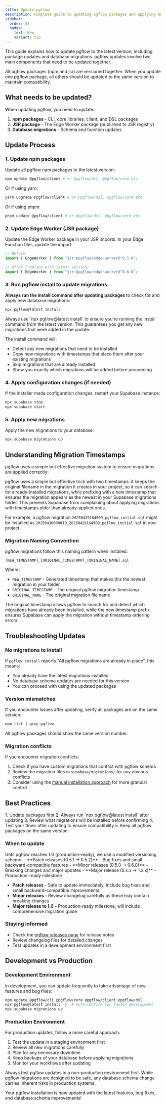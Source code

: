```yaml
---
title: Update pgflow
description: Complete guide to updating pgflow packages and applying new migrations in your Supabase project
sidebar:
  order: 55
  badge:
    text: New
    variant: tip
---
```



This guide explains how to update pgflow to the latest version, including package updates and database migrations. pgflow updates involve two main components that need to be updated together.

<Aside type="caution" title="Unified Versioning">
All pgflow packages (npm and jsr) are versioned together. When you update one pgflow package, all others should be updated to the same version to maintain compatibility.
</Aside>

## What needs to be updated?

When updating pgflow, you need to update:

1. **npm packages** - CLI, core libraries, client, and DSL packages
2. **JSR package** - The Edge Worker package (published to JSR registry)
3. **Database migrations** - Schema and function updates

## Update Process

### 1. Update npm packages

Update all pgflow npm packages to the latest version:

```bash frame="none"
npm update @pgflow/client # or @pgflow/dsl, @pgflow/core etc.
```

Or if using yarn:

```bash frame="none"
yarn upgrade @pgflow/client # or @pgflow/dsl, @pgflow/core etc.
```

Or if using pnpm:

```bash frame="none"
pnpm update @pgflow/client # or @pgflow/dsl, @pgflow/core etc.
```

### 2. Update Edge Worker (JSR package)

Update the Edge Worker package in your JSR imports. In your Edge Function files, update the import:

```typescript
// Before
import { EdgeWorker } from "jsr:@pgflow/edge-worker@^0.5.0";

// After (replace with latest version)
import { EdgeWorker } from "jsr:@pgflow/edge-worker@^0.6.0";
```

### 3. Run pgflow install to update migrations

**Always run the install command after updating packages** to check for and apply new database migrations:

```bash frame="none"
npx pgflow@latest install
```

<Aside type="caution" title="Use @latest">
Always use `npx pgflow@latest install` to ensure you're running the install command from the latest version. This guarantees you get any new migrations that were added in the update.
</Aside>

The install command will:
- Detect any new migrations that need to be installed
- Copy new migrations with timestamps that place them after your existing migrations
- Skip migrations that are already installed
- Show you exactly which migrations will be added before proceeding

### 4. Apply configuration changes (if needed)

If the installer made configuration changes, restart your Supabase instance:

```bash frame="none"
npx supabase stop
npx supabase start
```

### 5. Apply new migrations

Apply the new migrations to your database:

```bash frame="none"
npx supabase migrations up
```

## Understanding Migration Timestamps

pgflow uses a simple but effective migration system to ensure migrations are applied correctly:

<Aside type="note" title="How Migration Prefixing Works">
pgflow uses a simple but effective trick with two timestamps: it keeps the original filename in the migration it creates in your project, so it can search for already-installed migrations, while prefixing with a new timestamp that ensures the migration appears as the newest in your Supabase migrations folder. This prevents Supabase from complaining about applying migrations with timestamps older than already-applied ones.

For example, a pgflow migration `20250429164909_pgflow_initial.sql` might be installed as `20250430000010_20250429164909_pgflow_initial.sql` in your project.
</Aside>

### Migration Naming Convention

pgflow migrations follow this naming pattern when installed:

```
[NEW_TIMESTAMP]_[ORIGINAL_TIMESTAMP]_[ORIGINAL_NAME].sql
```

Where:
- `NEW_TIMESTAMP` - Generated timestamp that makes this the newest migration in your folder
- `ORIGINAL_TIMESTAMP` - The original pgflow migration timestamp
- `ORIGINAL_NAME` - The original migration file name

The original timestamp allows pgflow to search for and detect which migrations have already been installed, while the new timestamp prefix ensures Supabase can apply the migration without timestamp ordering errors.

## Troubleshooting Updates

### No migrations to install

If `pgflow install` reports "All pgflow migrations are already in place", this means:
- You already have the latest migrations installed
- No database schema updates are needed for this version
- You can proceed with using the updated packages

### Version mismatches

If you encounter issues after updating, verify all packages are on the same version:

```bash frame="none"
npm list | grep pgflow
```

All pgflow packages should show the same version number.

### Migration conflicts

If you encounter migration conflicts:

1. Check if you have custom migrations that conflict with pgflow schema
2. Review the migration files in `supabase/migrations/` for any obvious conflicts
3. Consider using the [manual installation approach](/how-to/manual-installation/) for more granular control

## Best Practices

<Aside type="tip" title="Recommended Update Workflow">
1. Update packages first
2. Always run `npx pgflow@latest install` after updating
3. Review what migrations will be installed before confirming
4. Test your flows after updating to ensure compatibility
5. Keep all pgflow packages on the same version
</Aside>

### When to update

<Aside type="note" title="Pre-1.0 Versioning">
Until pgflow reaches 1.0 (production-ready), we use a modified versioning scheme:
- **Patch releases (0.5.1 → 0.5.2)** - Bug fixes and small backward-compatible features
- **Minor releases (0.5.0 → 0.6.0)** - Breaking changes and major updates
- **Major release (0.x.x → 1.x.x)** - Production-ready milestone
</Aside>

- **Patch releases** - Safe to update immediately, include bug fixes and small backward-compatible improvements
- **Minor releases** - Review changelog carefully as these may contain breaking changes
- **Major release to 1.0** - Production-ready milestone, will include comprehensive migration guide

### Staying informed

- Check the [pgflow releases page](https://github.com/pgflow-dev/pgflow/releases) for release notes
- Review changelog files for detailed changes
- Test updates in a development environment first

## Development vs Production

### Development Environment

In development, you can update frequently to take advantage of new features and bug fixes:

```bash frame="none"
npm update @pgflow/cli @pgflow/core @pgflow/client @pgflow/dsl
npx pgflow@latest install -y  # Auto-confirm for faster development
npx supabase migrations up
```

### Production Environment

For production updates, follow a more careful approach:

1. Test the update in a staging environment first
2. Review all new migrations carefully
3. Plan for any necessary downtime
4. Keep backups of your database before applying migrations
5. Monitor your workflows after updating

<Aside type="caution" title="Production Considerations">
Always test pgflow updates in a non-production environment first. While pgflow migrations are designed to be safe, any database schema change carries inherent risks in production systems.
</Aside>

Your pgflow installation is now updated with the latest features, bug fixes, and database schema improvements!
